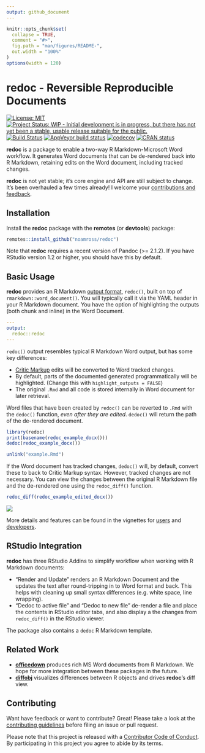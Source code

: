 ```yaml
---
output: github_document
---
```


<!-- README.md is generated from README.Rmd. Please edit that file -->

```r
knitr::opts_chunk$set(
  collapse = TRUE,
  comment = "#>",
  fig.path = "man/figures/README-",
  out.width = "100%"
)
options(width = 120)
```
# redoc - Reversible Reproducible Documents

<!-- badges: start -->
[![License: MIT](https://img.shields.io/badge/License-MIT-blue.svg){data-external="1"}](https://opensource.org/licenses/MIT)
[![Project Status: WIP - Initial development is in progress, but there has not yet been a stable, usable release suitable for the public.](http://www.repostatus.org/badges/latest/wip.svg){data-external="1"}](http://www.repostatus.org/#wip)
[![Build
Status](https://travis-ci.org/noamross/redoc.svg?branch=master)](https://travis-ci.org/noamross/redoc)
[![AppVeyor build status](https://ci.appveyor.com/api/projects/status/github/noamross/redoc?branch=master&svg=true){data-external="1"}](https://ci.appveyor.com/project/noamross/redoc)
[![codecov](https://codecov.io/gh/noamross/redoc/branch/master/graph/badge.svg){data-external="1"}](https://codecov.io/gh/noamross/redoc)
[![CRAN status](https://www.r-pkg.org/badges/version/redoc){data-external="1"}](https://cran.r-project.org/package=redoc)
<!-- badges: end -->

**redoc** is a package to enable a two-way R Markdown-Microsoft
Word workflow.  It generates Word documents that can be de-rendered back into
R Markdown, retaining edits on the Word document, including tracked changes.

**redoc** is not yet stable; it's core engine and API are still subject to
change. It's been overhauled a few times already! I welcome your [contributions
and feedback](https://noamross.github.io/redoc/CONTRIBUTING.html).


## Installation

Install the **redoc** package with the **remotes** (or **devtools**) package:

```r
remotes::install_github("noamross/redoc")
```

Note that **redoc** requires a recent version of Pandoc (>= 2.1.2). If you
have RStudio version 1.2 or higher, you should have this by default.

## Basic Usage

**redoc** provides an R Markdown [output
format](https://bookdown.org/yihui/rmarkdown/output-formats.html), 
`redoc()`, built on top of `rmarkdown::word_document()`. You will
typically call it via the YAML header in your R Markdown document. You have the
option of highlighting the outputs (both chunk and inline) in the Word Document.

```yaml
---
output:
  redoc::redoc
---
```

`redoc()` output resembles typical R Markdown Word output, but has some key
differences:

-  [Critic Markup](http://criticmarkup.com/spec.php#thebasicsyntax) edits will be
converted to Word tracked changes.
-  By default, parts of the documented generated programmatically will be
highlighted. (Change this with `highlight_outputs = FALSE`)
-  The original `.Rmd` and all code is stored internally in Word document for
later retrieval.

Word files that have been created by `redoc()` can be reverted to
`.Rmd` with the `dedoc()` function, _even after they are edited_. `dedoc()`
will return the path of the de-rendered document.

```r
library(redoc)
print(basename(redoc_example_docx()))
dedoc(redoc_example_docx())
```

```r
unlink("example.Rmd")
```

If the Word document has tracked changes, `dedoc()` will, by default, convert
these to back to Critic Markup syntax.  However, tracked changes are not
necessary.  You can view the changes between the original R Markdown file and
the de-rendered one using the `redoc_diff()` function.

```r
redoc_diff(redoc_example_edited_docx())
```

![](man/figures/readme-diff.png)

More details and features can be found in the vignettes for
[users](https://noamross.github.io/redoc/articles/mixed-workflows-with-redoc.html)
and
[developers](https://noamross.github.io/redoc/articles/redoc-package-design.html).

## RStudio Integration

**redoc** has three RStudio Addins to simplify workflow when working with
R Markdown documents:

-   "Render and Update" renders an R Markdown Document and the updates the text
after round-tripping in to Word format and back.  This helps with cleaning
up small syntax differences (e.g. white space, line wrapping).
-   "Dedoc to active file" and "Dedoc to new file" de-render a file and place
the contents in RStudio editor tabs, and also display a the changes from
`redoc_diff()` in the RStudio viewer.

The package also contains a `dedoc` R Markdown template.

## Related Work

-  [**officedown**](https://github.com/davidgohel/officedown) produces rich
   MS Word documents from R Markdown. We hope for more integration between these
   packages in the future.
-  [**diffobj**](https://github.com/brodieG/diffobj) visualizes differences
   between R objects and drives **redoc**'s diff view.

## Contributing

Want have feedback or want to contribute? Great! Please take a look at the [contributing guidelines](https://github.com/noamross/redoc/blob/master/.github/CONTRIBUTING.md) before filing an issue or pull request. 

Please note that this project is released with a [Contributor Code of Conduct](https://github.com/noamross/redoc/blob/master/.github/CODE_OF_CONDUCT.md). By participating in this project you agree to abide by its terms.



